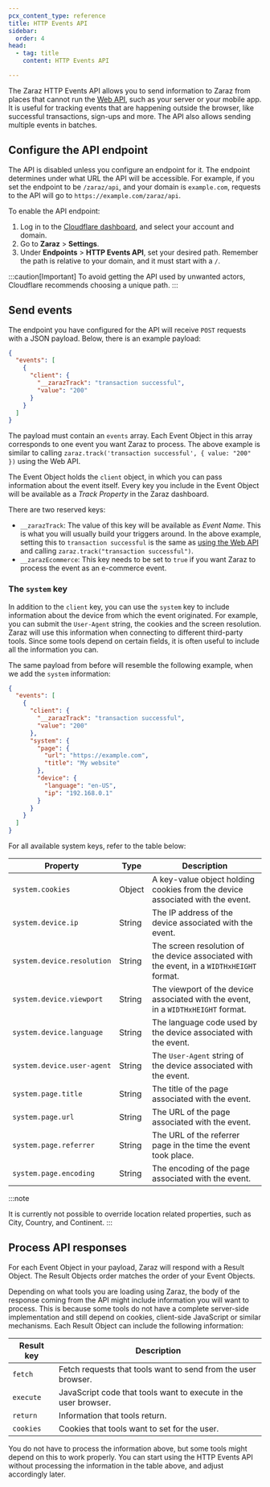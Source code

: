 ```yaml
---
pcx_content_type: reference
title: HTTP Events API
sidebar:
  order: 4
head:
  - tag: title
    content: HTTP Events API

---
```


The Zaraz HTTP Events API allows you to send information to Zaraz from places that cannot run the [Web API](/zaraz/web-api/), such as your server or your mobile app. It is useful for tracking events that are happening outside the browser, like successful transactions, sign-ups and more. The API also allows sending multiple events in batches.

## Configure the API endpoint

The API is disabled unless you configure an endpoint for it. The endpoint determines under what URL the API will be accessible. For example, if you set the endpoint to be `/zaraz/api`, and your domain is `example.com`, requests to the API will go to `https://example.com/zaraz/api`.

To enable the API endpoint:

1. Log in to the [Cloudflare dashboard](https://dash.cloudflare.com/), and select your account and domain.
2. Go to **Zaraz** > **Settings**.
3. Under **Endpoints** > **HTTP Events API**, set your desired path. Remember the path is relative to your domain, and it must start with a `/`.

:::caution[Important]
To avoid getting the API used by unwanted actors, Cloudflare recommends choosing a unique path.
:::

## Send events

The endpoint you have configured for the API will receive `POST` requests with a JSON payload. Below, there is an example payload:

```json
{
  "events": [
    {
      "client": {
        "__zarazTrack": "transaction successful",
        "value": "200"
      }
    }
  ]
}
```

The payload must contain an `events` array. Each Event Object in this array corresponds to one event you want Zaraz to process. The above example is similar to calling `zaraz.track('transaction successful', { value: "200" })` using the Web API.

The Event Object holds the `client` object, in which you can pass information about the event itself. Every key you include in the Event Object will be available as a *Track Property* in the Zaraz dashboard.

There are two reserved keys:

* `__zarazTrack`: The value of this key will be available as *Event Name*. This is what you will usually build your triggers around. In the above example, setting this to `transaction successful` is the same as [using the Web API](/zaraz/web-api/track/) and calling `zaraz.track("transaction successful")`.
* `__zarazEcommerce`: This key needs to be set to `true` if you want Zaraz to process the event as an e-commerce event.

### The `system` key

In addition to the `client` key, you can use the `system` key to include information about the device from which the event originated. For example, you can submit the `User-Agent` string, the cookies and the screen resolution. Zaraz will use this information when connecting to different third-party tools. Since some tools depend on certain fields, it is often useful to include all the information you can.

The same payload from before will resemble the following example, when we add the `system` information:

```json
{
  "events": [
    {
      "client": {
        "__zarazTrack": "transaction successful",
        "value": "200"
      },
      "system": {
        "page": {
          "url": "https://example.com",
          "title": "My website"
        },
        "device": {
          "language": "en-US",
          "ip": "192.168.0.1"
        }
      }
    }
  ]
}
```

For all available system keys, refer to the table below:

| Property                   | Type  | Description                                                                                |
| -------------------------- | ------------------------------ | ------------------------------------------------------------------------------------------ |
| `system.cookies`           | Object                         | A key-value object holding cookies from the device associated with the event.              |
| `system.device.ip`         | String                         | The IP address of the device associated with the event.                                    |
| `system.device.resolution` | String                         | The screen resolution of the device associated with the event, in a `WIDTHxHEIGHT` format. |
| `system.device.viewport`   | String                         | The viewport of the device associated with the event, in a `WIDTHxHEIGHT` format.          |
| `system.device.language`   | String                         | The language code used by the device associated with the event.                            |
| `system.device.user-agent` | String                         | The `User-Agent` string of the device associated with the event.                           |
| `system.page.title`        | String                         | The title of the page associated with the event.                                           |
| `system.page.url`          | String                         | The URL of the page associated with the event.                                             |
| `system.page.referrer`     | String                         | The URL of the referrer page in the time the event took place.                             |
| `system.page.encoding`     | String                         | The encoding of the page associated with the event.                                        |

:::note

It is currently not possible to override location related properties, such as City, Country, and Continent. 
:::

## Process API responses

For each Event Object in your payload, Zaraz will respond with a Result Object. The Result Objects order matches the order of your Event Objects.

Depending on what tools you are loading using Zaraz, the body of the response coming from the API might include information you will want to process. This is because some tools do not have a complete server-side implementation and still depend on cookies, client-side JavaScript or similar mechanisms. Each Result Object can include the following information:

| Result key | Description |
| --- | --- |
| `fetch` | Fetch requests that tools want to send from the user browser. |
| `execute` | JavaScript code that tools want to execute in the user browser. |
| `return` | Information that tools return. |
| `cookies` | Cookies that tools want to set for the user. |

You do not have to process the information above, but some tools might depend on this to work properly. You can start using the HTTP Events API without processing the information in the table above, and adjust accordingly later.
